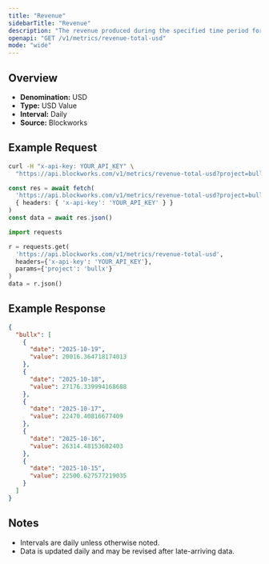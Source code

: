 ```yaml
---
title: "Revenue"
sidebarTitle: "Revenue"
description: "The revenue produced during the specified time period for given project."
openapi: "GET /v1/metrics/revenue-total-usd"
mode: "wide"
---
```


## Overview

- **Denomination:** USD
- **Type:** USD Value
- **Interval:** Daily
- **Source:** Blockworks

## Example Request

<CodeGroup>

```bash cURL
curl -H "x-api-key: YOUR_API_KEY" \
  "https://api.blockworks.com/v1/metrics/revenue-total-usd?project=bullx"
```

```typescript TypeScript
const res = await fetch(
  'https://api.blockworks.com/v1/metrics/revenue-total-usd?project=bullx',
  { headers: { 'x-api-key': 'YOUR_API_KEY' } }
)
const data = await res.json()
```

```python Python
import requests

r = requests.get(
  'https://api.blockworks.com/v1/metrics/revenue-total-usd',
  headers={'x-api-key': 'YOUR_API_KEY'},
  params={'project': 'bullx'}
)
data = r.json()
```

</CodeGroup>

## Example Response

```json
{
  "bullx": [
    {
      "date": "2025-10-19",
      "value": 20016.364718174013
    },
    {
      "date": "2025-10-18",
      "value": 27176.339994168688
    },
    {
      "date": "2025-10-17",
      "value": 22470.40816677409
    },
    {
      "date": "2025-10-16",
      "value": 26314.48153602403
    },
    {
      "date": "2025-10-15",
      "value": 22500.627577219035
    }
  ]
}
```

## Notes
- Intervals are daily unless otherwise noted.
- Data is updated daily and may be revised after late-arriving data.